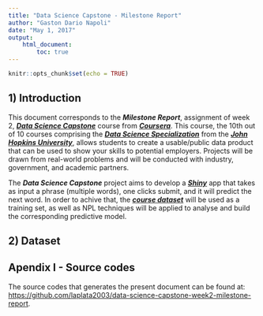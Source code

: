 ```yaml
---
title: "Data Science Capstone - Milestone Report"
author: "Gaston Dario Napoli"
date: "May 1, 2017"
output: 
    html_document:
        toc: true
---
```


```r
knitr::opts_chunk$set(echo = TRUE)
```

## 1) Introduction

This document corresponds to the ***Milestone Report***, assignment of week 2, [***Data Science Capstone***](https://www.coursera.org/learn/data-science-project) course from [***Coursera***](https://www.coursera.org/). This course, the 10th out of 10 courses comprising the [***Data Science Specialization***](<https://www.coursera.org/specializations/jhu-data-science>) from the [***John Hopkins University***](https://www.jhu.edu/), allows students to create a usable/public data product that can be used to show your skills to potential employers. Projects will be drawn from real-world problems and will be conducted with industry, government, and academic partners.

The ***Data Science Capstone*** project aims to develop a [***Shiny***](https://shiny.rstudio.com) app that takes as input a phrase (multiple words), one clicks submit, and it will predict the next word. In order to achive that, the [***course dataset***](https://d396qusza40orc.cloudfront.net/dsscapstone/dataset/Coursera-SwiftKey.zip) will be used as a training set, as well as NPL techniques will be applied to analyse and build the corresponding predictive model.

## 2) Dataset


## Apendix I - Source codes

The source codes that generates the present document can be found at: <https://github.com/laplata2003/data-science-capstone-week2-milestone-report>.

